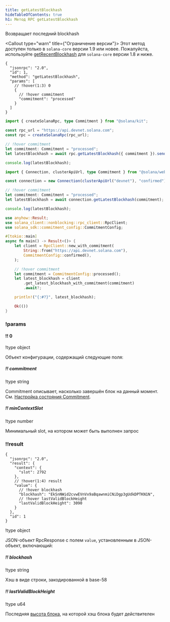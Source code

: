 ```yaml
---
title: getLatestBlockhash
hideTableOfContents: true
h1: Метод RPC getLatestBlockhash
---
```


Возвращает последний blockhash

<Callout type="warn" title={"Ограничение версии"}>
  Этот метод доступен только в `solana-core` версии 1.9 или новее. Пожалуйста,
  используйте [getRecentBlockhash](/docs/rpc/http/getrecentblockhash) для
  `solana-core` версии 1.8 и ниже.
</Callout>

<APIMethod>

```jsonc !!request curl
{
  "jsonrpc": "2.0",
  "id": 1,
  "method": "getLatestBlockhash",
  "params": [
    // !hover(1:3) 0
    {
      // !hover commitment
      "commitment": "processed"
    }
  ]
}
```

```ts !!request title="Kit"
import { createSolanaRpc, type Commitment } from "@solana/kit";

const rpc_url = "https://api.devnet.solana.com";
const rpc = createSolanaRpc(rpc_url);

// !hover commitment
let commitment: Commitment = "processed";
let latestBlockhash = await rpc.getLatestBlockhash({ commitment }).send();

console.log(latestBlockhash);
```

```ts !!request title="web3.js"
import { Connection, clusterApiUrl, type Commitment } from "@solana/web3.js";

const connection = new Connection(clusterApiUrl("devnet"), "confirmed");

// !hover commitment
let commitment: Commitment = "processed";
let latestBlockhash = await connection.getLatestBlockhash(commitment);

console.log(latestBlockhash);
```

```rs !!request title="Rust"
use anyhow::Result;
use solana_client::nonblocking::rpc_client::RpcClient;
use solana_sdk::commitment_config::CommitmentConfig;

#[tokio::main]
async fn main() -> Result<()> {
    let client = RpcClient::new_with_commitment(
        String::from("https://api.devnet.solana.com"),
        CommitmentConfig::confirmed(),
    );

    // !hover commitment
    let commitment = CommitmentConfig::processed();
    let latest_blockhash = client
        .get_latest_blockhash_with_commitment(commitment)
        .await?;

    println!("{:#?}", latest_blockhash);

    Ok(())
}
```

### !params

#### !! 0

!type object

Объект конфигурации, содержащий следующие поля:

##### !! commitment

!type string

Commitment описывает, насколько завершён блок на данный момент. См.
[Настройка состояния Commitment](/docs/rpc#configuring-state-commitment).

##### !! minContextSlot

!type number

Минимальный slot, на котором может быть выполнен запрос

### !!result

```jsonc !response
{
  "jsonrpc": "2.0",
  "result": {
    "context": {
      "slot": 2792
    },
    // !hover(1:4) result
    "value": {
      // !hover blockhash
      "blockhash": "EkSnNWid2cvwEVnVx9aBqawnmiCNiDgp3gUdkDPTKN1N",
      // !hover lastValidBlockHeight
      "lastValidBlockHeight": 3090
    }
  },
  "id": 1
}
```

!type object

JSON-объект RpcResponse с полем `value`, установленным в JSON-объект,
включающий:

##### !! blockhash

!type string

Хэш в виде строки, закодированной в base-58

##### !! lastValidBlockHeight

!type u64

Последняя [высота блока](/docs/references/terminology#block-height), на которой
хэш блока будет действителен

</APIMethod>
